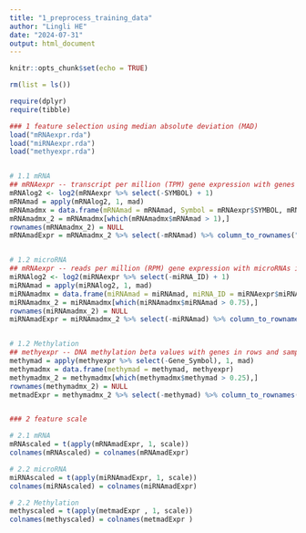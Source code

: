 ---
title: "1_preprocess_training_data"
author: "Lingli HE"
date: "2024-07-31"
output: html_document
---

```{r setup, include=FALSE}
knitr::opts_chunk$set(echo = TRUE)
```



```{r}
rm(list = ls())

require(dplyr)
require(tibble)

### 1 feature selection using median absolute deviation (MAD)
load("mRNAexpr.rda")
load("miRNAexpr.rda")
load("methyexpr.rda")


# 1.1 mRNA
## mRNAexpr -- transcript per million (TPM) gene expression with genes in rows and samples in columns
mRNAlog2 <- log2(mRNAexpr %>% select(-SYMBOL) + 1)
mRNAmad = apply(mRNAlog2, 1, mad)
mRNAmadmx = data.frame(mRNAmad = mRNAmad, Symbol = mRNAexpr$SYMBOL, mRNAlog2)
mRNAmadmx_2 = mRNAmadmx[which(mRNAmadmx$mRNAmad > 1),]  
rownames(mRNAmadmx_2) = NULL
mRNAmadExpr = mRNAmadmx_2 %>% select(-mRNAmad) %>% column_to_rownames("Symbol")


# 1.2 microRNA
## mRNAexpr -- reads per million (RPM) gene expression with microRNAs in rows and samples in columns
miRNAlog2 <- log2(miRNAexpr %>% select(-miRNA_ID) + 1)
miRNAmad = apply(miRNAlog2, 1, mad)
miRNAmadmx = data.frame(miRNAmad = miRNAmad, miRNA_ID = miRNAexpr$miRNA_ID, miRNAlog2)
miRNAmadmx_2 = miRNAmadmx[which(miRNAmadmx$miRNAmad > 0.75),] 
rownames(miRNAmadmx_2) = NULL
miRNAmadExpr = miRNAmadmx_2 %>% select(-miRNAmad) %>% column_to_rownames("miRNA_ID")


# 1.2 Methylation
## methyexpr -- DNA methylation beta values with genes in rows and samples in columns
methymad = apply(methyexpr %>% select(-Gene_Symbol), 1, mad)
methymadmx = data.frame(methymad = methymad, methyexpr)
methymadmx_2 = methymadmx[which(methymadmx$methymad > 0.25),] 
rownames(methymadmx_2) = NULL
metmadExpr = methymadmx_2 %>% select(-methymad) %>% column_to_rownames("Gene_Symbol")


### 2 feature scale

# 2.1 mRNA
mRNAscaled = t(apply(mRNAmadExpr, 1, scale))  
colnames(mRNAscaled) = colnames(mRNAmadExpr) 

# 2.2 microRNA
miRNAscaled = t(apply(miRNAmadExpr, 1, scale))  
colnames(miRNAscaled) = colnames(miRNAmadExpr)  

# 2.2 Methylation
methyscaled = t(apply(metmadExpr , 1, scale))  
colnames(methyscaled) = colnames(metmadExpr )


```


